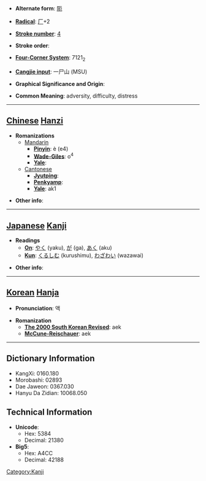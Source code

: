 * '''Alternate form''': [[阨]]

* '''[[Wiktionary:Chinese radical index| Radical]]''': [[Wiktionary:Chinese radical index 厂|厂]]+2

* '''[[Wiktionary:Chinese total strokes index|Stroke number]]''': [[Wiktionary:Chinese total strokes index 4|4]]

* '''Stroke order''': 

* '''[[Wiktionary:Chinese four corner index|Four-Corner System]]''': 7121<sub>2</sub>

* '''[[Wiktionary:Chinese Cangjie index|Cangjie input]]''': 一尸山 (MSU)

* '''Graphical Significance and Origin''': 

* '''Common Meaning''': adversity, difficulty, distress

----

== [[Chinese]] [[Hanzi]] ==

* '''Romanizations'''
** [[Mandarin]]
*** '''[[Pinyin]]''': è (e4)
*** '''[[Wade-Giles]]''': o<sup>4</sup>
*** '''[[Yale]]''': 
**[[Cantonese]]
***'''[[Jyutping]]''':
***'''[[Penkyamp]]''': 
***'''[[Yale]]''': ak1

* '''Other info''': 

----

== [[Japanese]] [[Kanji]] ==

* '''Readings'''
** '''[[On]]''': [[やく]] (yaku), [[が]] (ga), [[あく]] (aku)
** '''[[Kun]]''': [[くるしむ]] (kurushimu), [[わざわい]] (wazawai)

* '''Other info''':  

----

== [[Korean]] [[Hanja]] ==

* '''Pronunciation''': 액

* '''Romanization'''
** '''[[The 2000 South Korean Revised Romanization|The 2000 South Korean Revised]]''': aek
** '''[[McCune-Reischauer]]''': aek

----

== Dictionary Information ==

* KangXi: 0160.180
* Morobashi: 02893
* Dae Jaweon: 0367.030
* Hanyu Da Zidian: 10068.050

== Technical Information ==

* '''Unicode''':
** Hex: 5384
** Decimal: 21380
* '''Big5''':
** Hex: A4CC
** Decimal: 42188


[[Category:Kanji]]